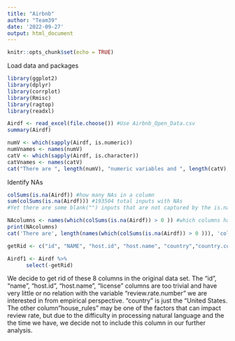 ```yaml
---
title: "Airbnb"
author: "Team39"
date: '2022-09-27'
output: html_document
---
```


```r
knitr::opts_chunk$set(echo = TRUE)
```

Load data and packages 
```r
library(ggplot2)
library(dplyr)
library(corrplot)
library(Rmisc)
library(ragtop)
library(readxl)

Airdf <- read_excel(file.choose()) #Use Airbnb_Open_Data.csv
summary(Airdf)

numV <- which(sapply(Airdf, is.numeric))
numVnames <- names(numV)
catV <- which(sapply(Airdf, is.character))
catVnames <- names(catV)
cat("There are ", length(numV), "numeric variables and ", length(catV), "categorical variables in this dataset")
```

Identify NAs
```r
colSums(is.na(Airdf)) #how many NAs in a column
sum(colSums(is.na(Airdf))) #193504 total inputs with NAs
#Yet there are some blank("") inputs that are not captured by the is.na function

NAcolumns <- names(which(colSums(is.na(Airdf)) > 0 )) #which columns have NAs
print(NAcolumns)
cat('There are', length(names(which(colSums(is.na(Airdf)) > 0 ))), 'columns with NAs. ')

getRid <- c("id", "NAME", "host.id", "host.name", "country","country.code", "house_rules", "license")

Airdf1 <- Airdf %>%
      select(-getRid)
```
We decide to get rid of these 8 columns in the original data set. The "id", "name", "host.id", "host.name", "license" columns are too trivial and have very little or no relation with the variable "review.rate.number" we are interested in from empirical perspective. "country" is just the "United States. The other column "house_rules" may be one of the factors that can impact review rate, but due to the difficulty in processing natural language and the the time we have, we decide not to include this column in our further analysis.




